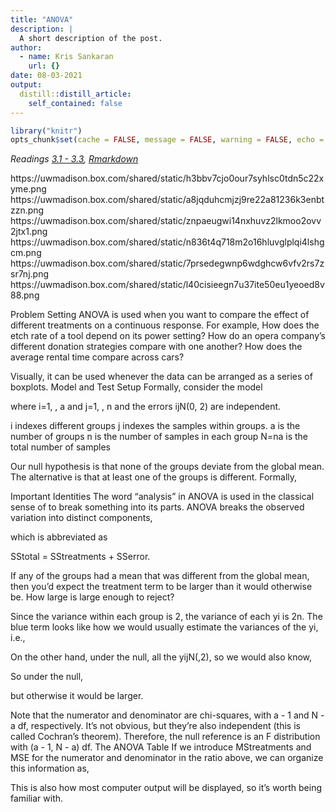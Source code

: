 ```yaml
---
title: "ANOVA"
description: |
  A short description of the post.
author:
  - name: Kris Sankaran
    url: {}
date: 08-03-2021
output:
  distill::distill_article:
    self_contained: false
---
```



```r
library("knitr")
opts_chunk$set(cache = FALSE, message = FALSE, warning = FALSE, echo = TRUE)
```

_Readings [3.1 - 3.3](), [Rmarkdown]()_

https://uwmadison.box.com/shared/static/h3bbv7cjo0our7syhlsc0tdn5c22xyme.png
https://uwmadison.box.com/shared/static/a8jqduhcmjzj9re22a81236k3enbtzzn.png
https://uwmadison.box.com/shared/static/znpaeugwi14nxhuvz2lkmoo2ovv2jtx1.png
https://uwmadison.box.com/shared/static/n836t4q718m2o16hluvglplqi4lshgcm.png
https://uwmadison.box.com/shared/static/7prsedegwnp6wdghcw6vfv2rs7zsr7nj.png
https://uwmadison.box.com/shared/static/l40cisieegn7u37ite50eu1yeoed8v88.png

Problem Setting
ANOVA is used when you want to compare the effect of different treatments on a continuous response. For example,
How does the etch rate of a tool depend on its power setting?
How do an opera company’s different donation strategies compare with one another?
How does the average rental time compare across cars?

Visually, it can be used whenever the data can be arranged as a series of boxplots.
Model and Test Setup
Formally, consider the model



where i=1, , a and j=1, , n and the errors ijN(0, 2) are independent.

i indexes different groups
j indexes the samples within groups. 
a is the number of groups
n is the number of samples in each group 
N=na is the total number of samples

Our null hypothesis is that none of the groups deviate from the global mean. The alternative is that at least one of the groups is different. Formally,

Important Identities
The word “analysis” in ANOVA is used in the classical sense of to break something into its parts. ANOVA breaks the observed variation into distinct components,



which is abbreviated as

SStotal = SStreatments + SSerror.

If any of the groups had a mean that was different from the global mean, then you’d expect the treatment term to be larger than it would otherwise be.  How large is large enough to reject?

Since the variance within each group is 2, the variance of each yi is 2n. The blue term looks like how we would usually estimate the variances of the yi, i.e.,

On the other hand, under the null, all the yijN(,2), so we would also know,



So under the null, 


but otherwise it would be larger. 

Note that the numerator and denominator are chi-squares, with a - 1 and N - a df, respectively. It’s not obvious, but they’re also independent (this is called Cochran’s theorem). Therefore, the null reference is an F distribution with (a - 1, N - a) df.
The ANOVA Table
If we introduce MStreatments and MSE for the numerator and denominator in the ratio above, we can organize this information as,



This is also how most computer output will be displayed, so it’s worth being familiar with.
